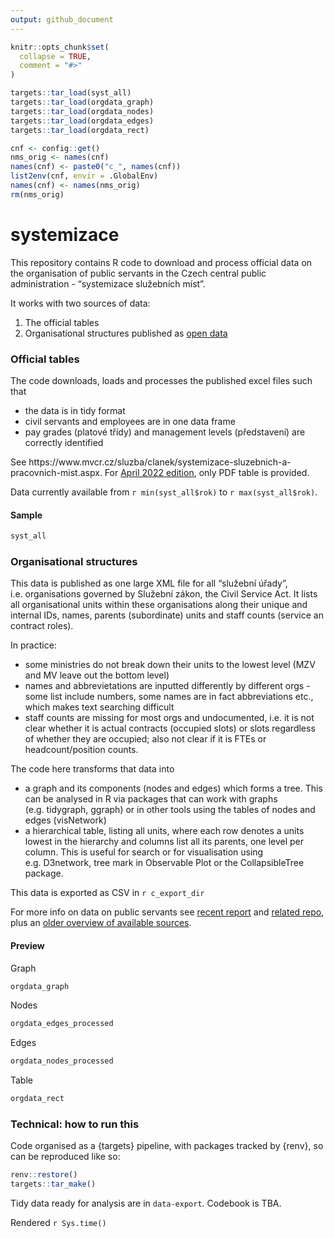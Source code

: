 ```yaml
---
output: github_document
---
```


<!-- README.md is generated from README.Rmd. Please edit that file -->

```r
knitr::opts_chunk$set(
  collapse = TRUE,
  comment = "#>"
)
```

```r
targets::tar_load(syst_all)
targets::tar_load(orgdata_graph)
targets::tar_load(orgdata_nodes)
targets::tar_load(orgdata_edges)
targets::tar_load(orgdata_rect)
```

```r
cnf <- config::get()
nms_orig <- names(cnf)
names(cnf) <- paste0("c_", names(cnf))
list2env(cnf, envir = .GlobalEnv)
names(cnf) <- names(nms_orig)
rm(nms_orig)
```


# systemizace

<!-- badges: start -->
<!-- badges: end -->

This repository contains R code to download and process official data on the organisation of public servants in the Czech central public administration - "systemizace služebních míst".

It works with two sources of data:

1. The official tables
2. Organisational structures published as [open data](https://data.gov.cz/datov%C3%A1-sada?iri=https%3A%2F%2Fdata.gov.cz%2Fzdroj%2Fdatov%C3%A9-sady%2F00007064%2F846439662)

### Official tables

The code downloads, loads and processes the published excel files such that

- the data is in tidy format
- civil servants and employees are in one data frame
- pay grades (platové třídy) and management levels (představení) are correctly identified

See https://www.mvcr.cz/sluzba/clanek/systemizace-sluzebnich-a-pracovnich-mist.aspx. For [April 2022 edition](https://www.mvcr.cz/sluzba/clanek/zmena-systemizace-sluzebnich-a-pracovnich-mist-s-ucinnosti-od-1-dubna-2022.aspx), only PDF table is provided.

Data currently available from `r min(syst_all$rok)` to `r max(syst_all$rok)`.

#### Sample

```r
syst_all
```


### Organisational structures

This data is published as one large XML file for all "služební úřady", i.e. organisations governed by Služební zákon, the Civil Service Act. It lists all organisational units within these organisations along their unique and internal IDs, names, parents (subordinate) units and staff counts (service an contract roles).

In practice:

- some ministries do not break down their units to the lowest level (MZV and MV leave out the bottom level)
- names and abbrevietations are inputted differently by different orgs - some list include numbers, some names are in fact abbreviations etc., which makes text searching difficult
- staff counts are missing for most orgs and undocumented, i.e. it is not clear whether it is actual contracts (occupied slots) or slots regardless of whether they are occupied; also not clear if it is FTEs or headcount/position counts.

The code here transforms that data into

- a graph and its components (nodes and edges) which forms a tree. This can be analysed in R via packages that can work with graphs (e.g. tidygraph, ggraph) or in other tools using the tables of nodes and edges (visNetwork)
- a hierarchical table, listing all units, where each row denotes a units lowest in the hierarchy and columns list all its parents, one level per column. This is useful for search or for visualisation using e.g. D3network, tree mark in Observable Plot or the CollapsibleTree package.

This data is exported as CSV in `r c_export_dir`

For more info on data on public servants see [recent report](https://idea.cerge-ei.cz/zpravy/statni-zamestnanci-a-urednici-kde-pracuji-a-za-kolik) and [related repo](https://github.com/dan-bart/urednici_2021), plus an [older overview of available sources](https://petrbouchal.xyz/urednici/).

#### Preview

Graph

```r
orgdata_graph
```

Nodes

```r
orgdata_edges_processed
```

Edges

```r
orgdata_nodes_processed
```

Table

```r
orgdata_rect
```



### Technical: how to run this

Code organised as a {targets} pipeline, with packages tracked by {renv}, so can be reproduced like so:

```r
renv::restore()
targets::tar_make()
```

Tidy data ready for analysis are in `data-export`. Codebook is TBA.

Rendered `r Sys.time()`
